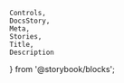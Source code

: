     Controls,
    DocsStory,
    Meta,
    Stories,
    Title,
    Description
} from '@storybook/blocks';

<Meta of={tableColumnNumberTextStories} />

<Title of={tableColumnNumberTextStories} />
<Description of={tableColumnNumberTextStories} />

<DocsStory
    of={tableColumnNumberTextStories.numberTextColumn}
    expanded={false}
/>
<Controls of={tableColumnNumberTextStories.numberTextColumn} />

# Usage Docs

## Angular Usage

### Number Format Pipes

Angular pipes are provided for formatting number values into strings outside of the Nimble table. The "default" and "decimal" number format pipes correspond to the two `format` modes of the number text table column, using the same formatting rules (and localization).

To use them:

-   Import `FormatNumberDefaultPipe` or `FormatNumberDecimalPipe` from `@ni/nimble-angular/pipes`
-   Use the pipe in your templates (pipe names are `formatNumberDefault` and `formatNumberDecimal`), or instantiate and use directly in your code
-   `formatNumberDefault` optionally takes a `UnitScale` object as a parameter, which may be used to format with unit labels
-   `formatNumberDecimal` optionally takes a configuration object as a parameter. The object may include any of the following properties:
    -   `decimalDigits` - The number of decimal places to show. If neither `decimalDigits` or `maximumDecimalDigits` are set, a default value of 2 is used. `decimalDigits` and `maximumDecimalDigits` cannot both be set at the same time. The value must be in the range 0 - 20 (inclusive).
    -   `maximumDecimalDigits` - The maximum number of decimal places to show. This differs from `decimalDigits` in that trailing zeros are omitted. `decimalDigits` and `maximumDecimalDigits` cannot both be set at the same time. The value must be in the range 0 - 20 (inclusive).
    -   `unitScale` - A `UnitScale` object defining the scale of units to use

Supported `UnitScale` values are `byteUnitScale`, `byte1024UnitScale`, and `voltUnitScale`, all of which are exported from both `@ni/nimble-angular/pipes/format-number-decimal` and `@ni/nimble-angular/pipes/format-number-default`.
